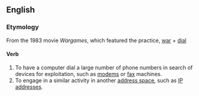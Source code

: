 ==English==

===Etymology===
From the 1983 movie ''Wargames'', which featured the practice, [[war]] + [[dial]]

====Verb====
{{rfc-level|Verb at L4+ not in L3 Ety section}}
{{en-verb|inf=to [[war-]][[dial]]}}

# To have a computer dial a large number of phone numbers in search of devices for exploitation, such as [[modem]]s or [[fax]] machines.
# To engage in a similar activity in another [[address space]], such as [[IP address]]es.